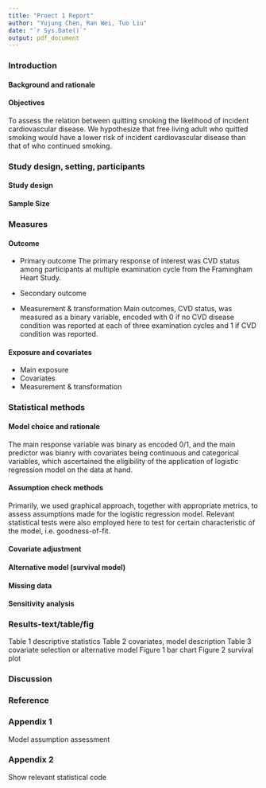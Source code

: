 ```yaml
---
title: "Proect 1 Report"
author: "Yujung Chen, Ran Wei, Tuo Liu"
date: "`r Sys.Date()`"
output: pdf_document
---
```



### Introduction

#### Background and rationale
#### Objectives
To assess the relation between quitting smoking the likelihood of incident cardiovascular disease. We hypothesize that free living adult who quitted smoking would have a lower risk of incident cardiovascular disease than that of who continued smoking.

### Study design, setting, participants
#### Study design
#### Sample Size


### Measures
#### Outcome
- Primary outcome
The primary response of interest was CVD status among participants at multiple examination cycle from the Framingham Heart Study. 
- Secondary outcome

- Measurement & transformation
Main outcomes, CVD status,  was measured as a binary variable, encoded with 0 if no CVD disease condition was reported at each of three examination cycles and 1 if CVD condition was reported.


#### Exposure and covariates
- Main exposure
- Covariates
- Measurement & transformation


### Statistical methods
#### Model choice and rationale
The main response variable was binary as encoded 0/1, and the main predictor was bianry with covariates being continuous and categorical variables,  which ascertained the eligibility of the application of logistic regression model on the data at hand.

#### Assumption check methods
Primarily, we used graphical approach, together with appropriate metrics,  to assess assumptions made for the logistic regression model. Relevant statistical tests were also employed here to test for certain characteristic of the model, i.e. goodness-of-fit.


#### Covariate adjustment
#### Alternative model (survival model)
#### Missing data
#### Sensitivity analysis


### Results-text/table/fig

Table 1 descriptive statistics
Table 2 covariates, model description
Table 3 covariate selection or alternative model 
Figure 1 bar chart
Figure 2 survival plot

### Discussion 


### Reference



### Appendix 1
Model assumption assessment

### Appendix 2
Show relevant statistical code